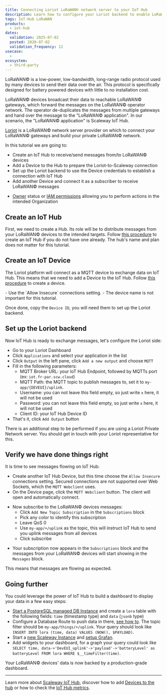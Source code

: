 ```yaml
---
title: Connecting Loriot LoRaWAN© network server to your IoT Hub
description: Learn how to configure your Loriot backend to enable LoRaWAN devices to send messages to your IoT Hub.
tags: IoT-Hub LoRaWAN
products:
  - iot-hub
dates:
  validation: 2025-07-02
  posted: 2020-07-02
  validation_frequency: 12
usecase:
  -
ecosystem:
  - third-party
---
```




LoRaWAN© is a low-power, low-bandwidth, long-range radio protocol used by many devices to send their data over the air. This protocol is specifically designed for battery powered devices with little to no installation cost.

LoRaWAN© devices broadcast their data to reachable LoRaWAN© gateways, which forward the messages on the LoRaWAN© operator network. The operator de-duplicates the messages from multiple gateways and hand over the message to the "LoRaWAN© application". In our scenario, the "LoRaWAN© application" is Scaleway IoT Hub.

[Loriot](https://loriot.io) is a LoRaWAN© network server provider on which to connect your LoRaWAN© gateways and build your private LoRaWAN© network.

In this tutorial we are going to:

- Create an IoT Hub to receive/send messages from/to LoRaWAN© devices
- Add a Device to the Hub to prepare the Loriot-to-Scaleway connection
- Set up the Loriot backend to use the Device credentials to establish a connection with IoT Hub
- Add another Device and connect it as a subscriber to receive LoRaWAN© messages

<Requirements />

- [Owner](/iam/concepts/#owner) status or [IAM permissions](/iam/concepts/#permission) allowing you to perform actions in the intended Organization

## Create an IoT Hub

First, we need to create a Hub. Its role will be to distribute messages from your LoRaWAN© devices to the intended targets. Follow [this procedure](/iot-hub/how-to/create-hub/) to create an IoT Hub if you do not have one already. The hub's name and plan does not matter for this tutorial.

## Create an IoT Device

The Loriot platform will connect as a MQTT device to exchange data on IoT Hub. This means that we need to add a Device to the IoT Hub. Follow [this procedure](/iot-hub/how-to/add-device/) to create a device.

<Message type="note">
  - Use the `Allow Insecure` connections setting.
  - The device name is not important for this tutorial.
</Message>

Once done, copy the `Device ID`, you will need them to set up the Loriot backend.

## Set up the Loriot backend

Now IoT Hub is ready to exchange messages, let's configure the Loriot side:

- Go to your Loriot Dashboard
- Click `Applications` and select your application in the list
- Click `Output` in the left pane, click `Add a new output` and choose `MQTT`
- Fill in the following parameters:
  - MQTT Broker URL: your IoT Hub Endpoint, followed by MQTTs port (ex: `iot.fr-par.scw.cloud`)
  - MQTT Path: the MQTT topic to publish messages to, set it to `my-app/{DEVEUI}/uplink`.
  - Username: you can not leave this field empty, so just write `x` here, it will not be used
  - Password: you can not leave this field empty, so just write `x` here, it will not be used
  - Client ID: your IoT Hub Device ID
- That's it, click `Add Output` button
<Message type="note">
  There is an additional step to be performed if you are using a Loriot Private Network server. You should get in touch with your Loriot representative for this.
</Message>

## Verify we have done things right

It is time to see messages flowing on IoT Hub:

- Create another IoT Hub Device, but this time choose the `Allow Insecure` connections setting. Secured connections are not supported over Web Sockets, which the `MQTT Webclient` uses.
- On the Device page, click the `MQTT Webclient` button. The client will open and automatically connect.

<Lightbox image={image} alt="" />

- Now subscribe to the LoRaWAN© devices messages:
  - Click `Add New Topic Subscription` in the `Subscriptions` block
  - Pick any color to identify this subscription
  - Leave QoS 0
  - Use `my-app/+/uplink` as the topic, this will instruct IoT Hub to send you uplink messages from all devices
  - Click subscribe

<Lightbox image={image2} alt="" />

- Your subscription now appears in the `Subscriptions` block and the messages from your LoRaWAN© devices will start showing in the `Messages` block.

This means that messages are flowing as expected.

## Going further

You could leverage the power of IoT Hub to build a dashboard to display your data in a few easy steps:

- [Start a PostgreSQL managed DB Instance](/managed-databases-for-postgresql-and-mysql/how-to/create-a-database/) and create a `lora` table with the following fields: `time` (timestamp type) and `data` (`jsonb` type)
- Configure a Database Route to push data in there, [see how to](/managed-databases-for-postgresql-and-mysql/how-to/create-a-database/). The topic filter should be `my-app/things/+/uplink`. Your query should look like `INSERT INTO lora (time, data) VALUES (NOW(), $PAYLOAD)`.
- Start a [new Scaleway Instance](/instances/how-to/create-an-instance/) and [setup Grafan](/tutorials/prometheus-monitoring-grafana-dashboard/#installing-grafana).
- Add widgets to your dashboard, for a graph your query could look like `SELECT time, data->'DevEUI_uplink'->'payload'->'batteryLevel' as batteryLevel FROM lora WHERE $__timeFilter(time)`.

Your LoRaWAN© devices' data is now backed by a production-grade dashboard.

<Lightbox image={image3} alt="" />

---

Learn more about [Scaleway IoT Hub](/iot-hub/concepts/), discover how to add [Devices to the hub](/iot-hub/how-to/add-device/) or how to check the [IoT Hub metrics](/iot-hub/how-to/view-metrics/).